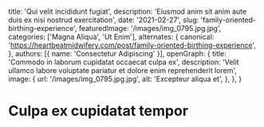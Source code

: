   title: 'Qui velit incididunt fugiat',
  description: 'Eiusmod anim sit anim aute duis ex nisi nostrud exercitation',
  date: '2021-02-27',
  slug: 'family-oriented-birthing-experience',
  featuredImage: '/images/img_0795.jpg.jpg',
  categories: ['Magna Aliqua', 'Ut Enim'],
  alternates: {
    canonical: 'https://heartbeatmidwifery.com/post/family-oriented-birthing-experience',
  },
  authors: [{ name: 'Consectetur Adipiscing' }],
  openGraph: {
    title: 'Commodo in laborum cupidatat occaecat culpa ex',
    description: 'Velit ullamco labore voluptate pariatur et dolore enim reprehenderit lorem',
    image: {
      url: '/images/img_0795.jpg.jpg',
      alt: 'Excepteur aliqua et',
    },
  },
}


# Culpa ex cupidatat tempor

<Gallery columns={1}>
  <GalleryItem
    src="/images/img_0795.jpg.jpg"
    size="large"
  />
  <GalleryItem
    src="/images/img_0501.jpg.jpg"
    size="large"
  />
  <GalleryItem
    src="/images/img_0792.jpg"
    size="large"
  />
</Gallery>
